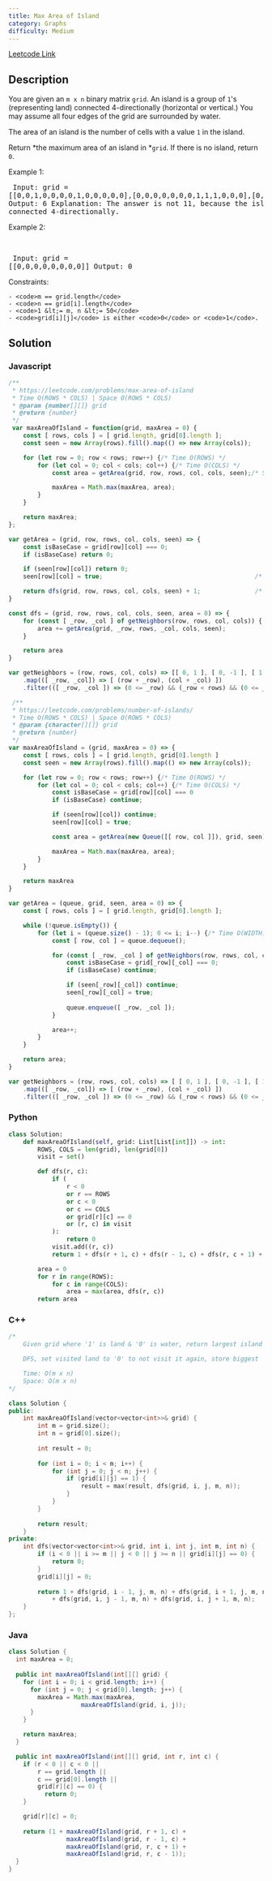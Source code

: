 ```yaml
---
title: Max Area of Island
category: Graphs
difficulty: Medium
---
```


<Callout>

[Leetcode Link](https://leetcode.com/problems/max-area-of-island)

</Callout>

## Description
You are given an <code>m x n</code> binary matrix <code>grid</code>. An island is a group of <code>1</code>&#39;s (representing land) connected 4-directionally (horizontal or vertical.) You may assume all four edges of the grid are surrounded by water.

The area of an island is the number of cells with a value <code>1</code> in the island.

Return *the maximum area of an island in *<code>grid</code>. If there is no island, return <code>0</code>.

 
Example 1:
<Image alt="" src="https://assets.leetcode.com/uploads/2021/05/01/maxarea1-grid.jpg" width={500} height={310} />
<br /><pre className="overflow-x-auto">
Input: grid = [[0,0,1,0,0,0,0,1,0,0,0,0,0],[0,0,0,0,0,0,0,1,1,1,0,0,0],[0,1,1,0,1,0,0,0,0,0,0,0,0],[0,1,0,0,1,1,0,0,1,0,1,0,0],[0,1,0,0,1,1,0,0,1,1,1,0,0],[0,0,0,0,0,0,0,0,0,0,1,0,0],[0,0,0,0,0,0,0,1,1,1,0,0,0],[0,0,0,0,0,0,0,1,1,0,0,0,0]]
Output: 6
Explanation: The answer is not 11, because the island must be connected 4-directionally.
</pre>

Example 2:

<br /><pre className="overflow-x-auto">
Input: grid = [[0,0,0,0,0,0,0,0]]
Output: 0
</pre>

 
Constraints:


	- <code>m == grid.length</code>
	- <code>n == grid[i].length</code>
	- <code>1 &lt;= m, n &lt;= 50</code>
	- <code>grid[i][j]</code> is either <code>0</code> or <code>1</code>.



## Solution

### Javascript
```javascript
/**
 * https://leetcode.com/problems/max-area-of-island
 * Time O(ROWS * COLS) | Space O(ROWS * COLS)
 * @param {number[][]} grid
 * @return {number}
 */
 var maxAreaOfIsland = function(grid, maxArea = 0) {
    const [ rows, cols ] = [ grid.length, grid[0].length ];
    const seen = new Array(rows).fill().map(() => new Array(cols));

    for (let row = 0; row < rows; row++) {/* Time O(ROWS) */
        for (let col = 0; col < cols; col++) {/* Time O(COLS) */
            const area = getArea(grid, row, rows, col, cols, seen);/* Space O(ROWS * COLS) */

            maxArea = Math.max(maxArea, area);
        }
    }

    return maxArea;
};

var getArea = (grid, row, rows, col, cols, seen) => {
    const isBaseCase = grid[row][col] === 0;
    if (isBaseCase) return 0;

    if (seen[row][col]) return 0;
    seen[row][col] = true;                                          /* Space O(ROWS * COLS) */

    return dfs(grid, row, rows, col, cols, seen) + 1;               /* Space O(ROWS * COLS) */
}

const dfs = (grid, row, rows, col, cols, seen, area = 0) => {
    for (const [ _row, _col ] of getNeighbors(row, rows, col, cols)) {
        area += getArea(grid, _row, rows, _col, cols, seen);
    }

    return area
} 

var getNeighbors = (row, rows, col, cols) => [[ 0, 1 ], [ 0, -1 ], [ 1, 0 ], [ -1, 0 ]]
    .map(([ _row, _col]) => [ (row + _row), (col + _col) ])
    .filter(([ _row, _col ]) => (0 <= _row) && (_row < rows) && (0 <= _col) && (_col < cols))

 /**
 * https://leetcode.com/problems/number-of-islands/
 * Time O(ROWS * COLS) | Space O(ROWS * COLS)
 * @param {character[][]} grid
 * @return {number}
 */
var maxAreaOfIsland = (grid, maxArea = 0) => {
    const [ rows, cols ] = [ grid.length, grid[0].length ]
    const seen = new Array(rows).fill().map(() => new Array(cols));

    for (let row = 0; row < rows; row++) {/* Time O(ROWS) */
        for (let col = 0; col < cols; col++) {/* Time O(COLS) */
            const isBaseCase = grid[row][col] === 0
            if (isBaseCase) continue;

            if (seen[row][col]) continue;
            seen[row][col] = true;                                      /* Space O(ROWS * COLS) */

            const area = getArea(new Queue([[ row, col ]]), grid, seen);/* Space O(ROWS * COLS) */

            maxArea = Math.max(maxArea, area);
        }
    }

    return maxArea
}

var getArea = (queue, grid, seen, area = 0) => {
    const [ rows, cols ] = [ grid.length, grid[0].length ];

    while (!queue.isEmpty()) {
        for (let i = (queue.size() - 1); 0 <= i; i--) {/* Time O(WIDTH) */
            const [ row, col ] = queue.dequeue();

            for (const [ _row, _col ] of getNeighbors(row, rows, col, cols)) {
                const isBaseCase = grid[_row][_col] === 0;
                if (isBaseCase) continue;

                if (seen[_row][_col]) continue;
                seen[_row][_col] = true;                                /* Space O(ROWS * COLS) */
    
                queue.enqueue([ _row, _col ]);                          /* Space O(HEIGHT) */
            }

            area++;
        }
    }

    return area;
}

var getNeighbors = (row, rows, col, cols) => [ [ 0, 1 ], [ 0, -1 ], [ 1, 0 ], [ -1, 0 ] ]
    .map(([ _row, _col]) => [ (row + _row), (col + _col) ])
    .filter(([ _row, _col ]) => (0 <= _row) && (_row < rows) && (0 <= _col) && (_col < cols))
```
### Python
```python
class Solution:
    def maxAreaOfIsland(self, grid: List[List[int]]) -> int:
        ROWS, COLS = len(grid), len(grid[0])
        visit = set()

        def dfs(r, c):
            if (
                r < 0
                or r == ROWS
                or c < 0
                or c == COLS
                or grid[r][c] == 0
                or (r, c) in visit
            ):
                return 0
            visit.add((r, c))
            return 1 + dfs(r + 1, c) + dfs(r - 1, c) + dfs(r, c + 1) + dfs(r, c - 1)

        area = 0
        for r in range(ROWS):
            for c in range(COLS):
                area = max(area, dfs(r, c))
        return area

```
### C++
```cpp
/*
    Given grid where '1' is land & '0' is water, return largest island

    DFS, set visited land to '0' to not visit it again, store biggest

    Time: O(m x n)
    Space: O(m x n)
*/

class Solution {
public:
    int maxAreaOfIsland(vector<vector<int>>& grid) {
        int m = grid.size();
        int n = grid[0].size();
        
        int result = 0;
        
        for (int i = 0; i < m; i++) {
            for (int j = 0; j < n; j++) {
                if (grid[i][j] == 1) {
                    result = max(result, dfs(grid, i, j, m, n));
                }
            }
        }
        
        return result;
    }
private:
    int dfs(vector<vector<int>>& grid, int i, int j, int m, int n) {
        if (i < 0 || i >= m || j < 0 || j >= n || grid[i][j] == 0) {
            return 0;
        }
        grid[i][j] = 0;
        
        return 1 + dfs(grid, i - 1, j, m, n) + dfs(grid, i + 1, j, m, n)
            + dfs(grid, i, j - 1, m, n) + dfs(grid, i, j + 1, m, n);
    }
};

```
### Java
```java
class Solution {
  int maxArea = 0;
  
  public int maxAreaOfIsland(int[][] grid) {
    for (int i = 0; i < grid.length; i++) {
      for (int j = 0; j < grid[0].length; j++) {
        maxArea = Math.max(maxArea, 
                    maxAreaOfIsland(grid, i, j));
      }
    }

    return maxArea;
  }

  public int maxAreaOfIsland(int[][] grid, int r, int c) {
    if (r < 0 || c < 0 || 
        r == grid.length || 
        c == grid[0].length || 
        grid[r][c] == 0) {
          return 0;  
    }

    grid[r][c] = 0;
    
    return (1 + maxAreaOfIsland(grid, r + 1, c) +
                maxAreaOfIsland(grid, r - 1, c) +
                maxAreaOfIsland(grid, r, c + 1) +
                maxAreaOfIsland(grid, r, c - 1));
  }
}

```


